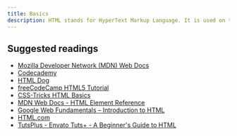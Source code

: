 ```yaml
---
title: Basics
description: HTML stands for HyperText Markup Language. It is used on the frontend and gives the structure to the webpage which you can style using CSS and make interactive using JavaScript.
---
```


## Suggested readings

- [Mozilla Developer Network (MDN) Web Docs](https://developer.mozilla.org/en-US/docs/Learn/Getting_started_with_the_web/HTML_basics)
- [Codecademy](https://www.codecademy.com/learn/learn-html)
- [HTML Dog](https://htmldog.com/guides/html/beginner/)
- [freeCodeCamp HTML5 Tutorial](https://www.freecodecamp.org/learn/responsive-web-design/basic-html-and-html5/)
- [CSS-Tricks HTML Basics](https://css-tricks.com/guides/beginner/html/)
- [MDN Web Docs - HTML Element Reference](https://developer.mozilla.org/en-US/docs/Web/HTML/Element)
- [Google Web Fundamentals – Introduction to HTML](https://developers.google.com/web/fundamentals/html)
- [HTML.com](https://html.com/)
- [TutsPlus - Envato Tuts+ - A Beginner's Guide to HTML](https://webdesign.tutsplus.com/series/a-beginners-guide-to-html--cms-865)

